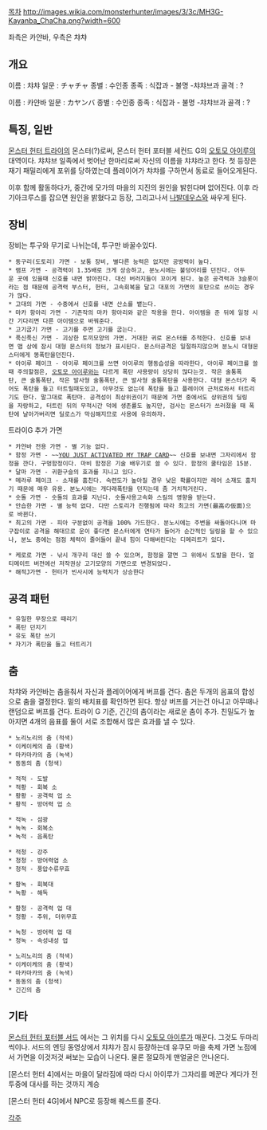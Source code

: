 [[목차]]
http://images.wikia.com/monsterhunter/images/3/3c/MH3G-Kayanba_ChaCha.png?width=600

좌측은 카얀바, 우측은 챠챠
== 개요 ==
이름 : 챠챠
일문 : チャチャ 
종별 : 수인종
종족 : 식잡과 - 불명 -챠챠브과
골격 : ? 

이름 : 카얀바
일문 : カヤンバ 
종별 : 수인종
종족 : 식잡과 - 불명 -챠챠브과
골격 : ? 

== 특징, 일반 ==
[[몬스터 헌터 트라이]]의 몬스터(?)로써, 몬스터 헌터 포터블 세컨드 G의 [[오토모 아이루]]의 대역이다. 챠챠브 일족에서 벗어난 한마리로써 자신의 이름을 챠챠라고 한다. 첫 등장은 재기 패밀리에게 포위를 당하였는데 플레이어가 챠챠를 구하면서 동료로 들어오게된다.

이후 함께 활동하다가, 중간에 모가의 마을의 지진의 원인을 밝힌다며 없어진다. 이후 라기아크루스를 잡으면 원인을 밝혔다고 등장, 그리고나서 [[나발데우스]]와 싸우게 된다.

== 장비 ==
장비는 투구와 무기로 나뉘는데, 투구만 바꿀수있다.

 * 동구리(도토리) 가면 - 보통 장비, 별다른 능력은 없지만 공방력이 높다.
 * 램프 가면 - 공격력이 1.35배로 크게 상승하고, 분노시에는 불덩어리를 던진다. 어두운 곳에 있을때 신호를 내면 밝아진다. 대신 버러지들이 꼬이게 된다. 높은 공격력과 3슬롯이라는 점 때문에 공격력 부스터, 헌터, 고속회복을 달고 대포의 가면의 포탄으로 쓰이는 경우가 많다.
 * 고대의 가면 - 수중에서 신호를 내면 산소를 뱉는다.
 * 마카 항아리 가면 - 기존작의 마카 항아리와 같은 작용을 한다. 아이템을 준 뒤에 일정 시간 기다리면 다른 아이템으로 바꿔준다.
 * 고기굽기 가면 - 고기를 주면 고기를 굽는다. 
 * 푹신푹신 가면 - 괴상한 토끼모양의 가면. 거대한 귀로 몬스터를 추적한다. 신호를 보내면 맵 상에 잠시 대형 몬스터의 정보가 표시된다. 몬스터공격은 일절하지않으며 분노시 대형몬스터에게 똥폭탄을던진다.
 * 아이루 페이크 - 아이루 페이크를 쓰면 아이루의 행동습성을 따라한다, 아이루 페이크를 쓸때 주의할점은, [[오토모 아이루]]와는 다르게 폭탄 사용량이 상당히 많다는것. 작은 술통폭탄, 큰 술통폭탄, 작은 발사형 술통폭탄, 큰 발사형 술통폭탄을 사용한다. 대형 몬스터가 죽어도 폭탄을 들고 터트릴때도있고, 아무것도 없는데 폭탄을 들고 플레이어 근처로와서 터트리기도 한다. 말그대로 폭탄마. 공격성이 최상위권이기 때문에 가면 중에서도 상위권의 딜링을 자랑하고, 터트린 뒤의 무적시간 덕에 생존률도 높지만, 검사는 몬스터가 쓰러졌을 때 폭탄에 날아가버리면 딜로스가 막심해지므로 사용에 유의하자. 

트라이G 추가 가면

 * 카얀바 전용 가면 - 별 기능 없다.
 * 함정 가면 - ~~[[YOU JUST ACTIVATED MY TRAP CARD]]~~ 신호를 보내면 그자리에서 함정을 깐다. 구멍함정이다. 마비 함정은 기술 배우기로 쓸 수 있다. 함정의 쿨타임은 15분.
 * 달마 가면 - 귀환구슬의 효과를 지니고 있다.
 * 메라루 페이크 - 소재를 훔친다. 숙련도가 높아질 경우 낮은 확률이지만 레어 소재도 훔치기 때문에 매우 유용. 분노시에는 개다래폭탄을 던지는데 좀 거치적거린다.
 * 숫돌 가면 - 숫돌의 효과를 지닌다. 숫돌사용고속화 스킬의 영향을 받는다.
 * 안습한 가면 - 별 능력 없다. 다만 스토리가 진행됨에 따라 최고의 가면(最高の仮面)으로 바뀐다.
 * 최고의 가면 - 피아 구분없이 공격을 100% 가드한다. 분노시에는 주변을 싸돌아다니며 마구잡이로 공격을 해대므로 운이 좋다면 몬스터에게 연타가 들어가 순간적인 딜링을 할 수 있으나, 분노 중에는 점점 체력이 줄어들어 끝내 힘이 다해버린다는 디메리트가 있다.

 * 케로로 가면 - 낚시 개구리 대신 쓸 수 있으며, 함정을 깔면 그 위에서 도발을 한다. 얼티메이트 버전에선 저작권상 고기모양의 가면으로 변경되었다.
 * 해적J가면 - 헌터가 빈사시에 능력치가 상승한다

== 공격 패턴 ==
 * 유일한 무장으로 때리기
 * 폭탄 던지기
 * 유도 폭탄 쓰기
 * 자기가 폭탄을 들고 터트리기

== 춤 ==
챠챠와 카얀바는 춤을춰서 자신과 플레이어에게 버프를 건다. 춤은 두개의 음표의 합성으로 춤을 결정한다. 밑의 배치표를 확인하면 된다. 항상 버프를 거는건 아니고 아무때나 랜덤으로 버프를 건다. 트라이 G 기준, 긴긴의 춤이라는 새로운 춤이 추가. 친밀도가 높아지면 4개의 음표를 둘이 서로 조합해서 많은 효과를 낼 수 있다. 

 * 노리노리의 춤 (적색)
 * 이케이케의 춤 (황색)
 * 마카마카의 춤 (녹색)
 * 동동의 춤 (청색)

 * 적적 - 도발
 * 적황 - 회복 소
 * 황황 - 공격력 업 소
 * 황적 - 방어력 업 소

 * 적녹 - 섬광
 * 녹녹 - 회복소
 * 녹적 - 음폭탄

 * 적청 - 강주
 * 청청 - 방어력업 소
 * 청적 - 풍압수류무효

 * 황녹 - 회복대
 * 녹황 - 해독

 * 황청 - 공격력 업 대
 * 청황 - 추위, 더위무효

 * 녹청 - 방어력 업 대
 * 청녹 - 속성내성 업

 * 노리노리의 춤 (적색)
 * 이케이케의 춤 (황색)
 * 마카마카의 춤 (녹색)
 * 동동의 춤 (청색)
 * 긴긴의 춤 

== 기타 ==
[[몬스터 헌터 포터블 서드]] 에서는 그 위치를 다시 [[오토모 아이루]]가 매꾼다. 그것도 두마리 씩이나. 서드의 엔딩 동영상에서 챠챠가 잠시 등장하는데 유쿠모 마을 축제 가면 노점에서 가면을 이것저것 써보는 모습이 나온다. 물론 절묘하게 맨얼굴은 안나온다.

[몬스터 헌터 4]에서는 마을이 달라짐에 따라 다시 아이루가 그자리를 메꾼다 게다가 전투중에 대사를 하는 것까지 계승

[몬스터 헌터 4G]에서 NPC로 등장해 퀘스트를 준다. 

[[각주]]
